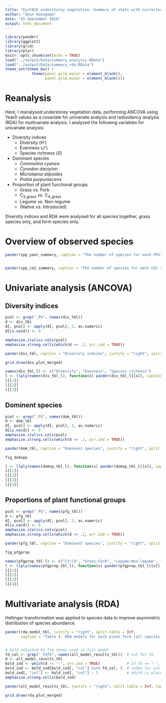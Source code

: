 ```yaml
---
title: "EucFACE understorey vegetation -Summary of stats with corrected P-"
author: "Shun Hasegawa"
date: "25 September 2016"
output: html_document
---
```


```r
library(pander)
library(ggplot2)
library(grid)
library(plyr)
knitr::opts_chunk$set(echo = TRUE)
load("../output/Data/summary_analysis.RData")
load("../output/Data/summary_rda.RData")
theme_set(theme_bw() + 
            theme(panel.grid.major = element_blank(), 
                  panel.grid.minor = element_blank()))

```

# Reanalysis

Here, I reanalysed understorey vegetation data, performing ANCOVA using Year0 values as a covariate for univariate analysis and redundancy analysis (RDA) for multivariate analysis. I analysed the following variables for univariate analysis:

* Diversity indices
    + Diversity (*H'*)
    + Evenness (*J'*)
    + Species richness (*S*)
* Dominant species
    + _Commelina cyanea_
    + _Cynodon dactylon_
    + _Microlaena stipoides_
    + _Pratia purpurascens_
* Proportion of plant functional groups
    + Grass *vs.* Forb
    + C~3\_grass~ *vs.* C~4\_grass~
    + Legume *vs.* Non-legume
    + (Native *vs.* Introduced)

Diversity indices and RDA were analysed for all species together, grass species only, and form species only. 




# Overview of observed species

```r
pander(spp_year_summary, caption = "The number of species for each PFG")


pander(spp_co2_summary, caption = "The number of species for each CO2 treatment. Total number of species for each treatment (tot_), uniquely found ones (uni_) and commonly found in both CO2 treatments (common)", justify = "right")
```



# Univariate analysis (ANCOVA)

## Diversity indices

```r
pcol <- grep("_P$", names(div_tbl))
d <- div_tbl
d[, pcol] <- apply(d[, pcol], 2, as.numeric)
d[is.na(d)] <- 0

emphasize.italics.cols(pcol)
emphasize.strong.cells(which(d <= .1, arr.ind = TRUE))

pander(div_tbl, caption = "Diversity indices", justify = "right", split.table = Inf, keep.line.breaks = TRUE)
```


```r
grid.draw(div_plot_merged)
```


```r
names(div_tbl_l) <- c("Diversity", "Evenness", "Species richness")
l <- llply(names(div_tbl_l), function(x) pander(div_tbl_l[[x]], caption = x, justify = "right"))
l[[1]]
l[[2]]
l[[3]]
```




## Dominent species

```r
pcol <- grep("_P$", names(dom_tbl))
d <- dom_tbl
d[, pcol] <- apply(d[, pcol], 2, as.numeric)
d[is.na(d)] <- 0
emphasize.italics.cols(pcol)
emphasize.strong.cells(which(d <= .1, arr.ind = TRUE))

pander(dom_tbl, caption = "Dominent species", justify = "right", split.table = Inf, keep.line.breaks = TRUE)
```

```r
fig_domspp
```


```r
l <- llply(names(domsp_tbl_l), function(x) pander(domsp_tbl_l[[x]], caption = x, justify = "right"))
l[[1]]
l[[2]]
l[[3]]
l[[4]]
```



## Proportions of plant functional groups

```r
pcol <- grep("_P$", names(pfg_tbl))
d <- pfg_tbl
d[, pcol] <- apply(d[, pcol], 2, as.numeric)
d[is.na(d)] <- 0
emphasize.italics.cols(pcol)
emphasize.strong.cells(which(d <= .1, arr.ind = TRUE))

pander(pfg_tbl, caption = "Dominent species", justify = "right", split.table = Inf, keep.line.breaks = TRUE)

```


```r
fig_pfgprop
```


```r
names(pfgprop_tbl_l) <- c("C3:C4", "Grass:Forb", "Legume:Non-legume", "Natvie:Introduced")
l <- llply(names(pfgprop_tbl_l), function(x) pander(pfgprop_tbl_l[[x]], caption = x, justify = "right"))
l[[1]]
l[[2]]
l[[3]]
l[[4]]
```




# Multivariate analysis (RDA)

Hellinger transformation was applied to species data to improve asymmetric distribution of species abundance.

```r
pander(rda_model_tbl, justify = "right", split.table = Inf, 
       caption = "Table 4. RDA models for each plant form (all species, forbs and grasses). Final models were obtained following simplification of full models. The values shown in this table are adjusted R^2 with statistically significant codes: P <.1 (.), <.05([*]), <.01([**]) and <.001([***])")


# bold adjusted R2 fro terms used in full model
fd_col <- grep("_Fdf$", names(all_model_results_tbl))  # col for fd
d <- all_model_results_tbl
bold_ind <- which(d != "-", arr.ind = TRUE)            # if fd == "-", the terms are not used in the full model
bold_ind <- bold_ind[bold_ind[, "col"] %in% fd_col, ]  # index for cells to be bolded
bold_ind[, "col"] <- bold_ind[, "col"] - 1             # adjrR is placed left of fd
emphasize.strong.cells(bold_ind)

pander(all_model_results_tbl, justify = "right", split.table = Inf, caption = "Table 5. Summary results of RDA analysys for each plant form (all species, forbs and grasses). Adjusted R^2 for single terms (adjR) are shown in bold for the terms used in the full models. Marginal F values for the terms remained in the parsimonious models after model simplification are shown with associated statistically significant codes (P <.1 (.), <.05([*]), <.01([**]) and <.001([***])). The terms that were removed by model simplification are shown as 'rm'")

```

```r
grid.draw(rda_plot_merged)
```

